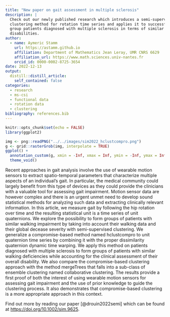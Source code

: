 ```yaml
---
title: "New paper on gait assessment in multiple sclerosis"
description: |
  Check out our newly published research which introduces a semi-supervised 
  clustering method for rotation time series and applies it to successfully 
  group patients diagnosed with multiple sclerosis in terms of similar gait 
  disabilities.
author:
  - name: Aymeric Stamm
    url: https://astamm.github.io
    affiliation: Department of Mathematics Jean Leray, UMR CNRS 6629
    affiliation_url: https://www.math.sciences.univ-nantes.fr
    orcid_id: 0000-0002-8725-3654
date: 2022-12-13
output:
  distill::distill_article:
    self_contained: false
categories:
  - research
  - ms-csi
  - functional data
  - rotation data
  - clustering
bibliography: references.bib
---
```


```r
knitr::opts_chunk$set(echo = FALSE)
library(ggplot2)
```

```r
img <- png::readPNG("../../images/sim2022_hclustcompro.png")
g <- grid::rasterGrob(img, interpolate = TRUE)
ggplot() +
  annotation_custom(g, xmin = -Inf, xmax = Inf, ymin = -Inf, ymax = Inf) + 
  theme_void()
```

Recent approaches in gait analysis involve the use of wearable motion sensors to
extract spatio-temporal parameters that characterize multiple aspects of an
individual's gait. In particular, the medical community could largely benefit
from this type of devices as they could provide the clinicians with a valuable
tool for assessing gait impairment. Motion sensor data are however complex and
there is an urgent unmet need to develop sound statistical methods for analyzing
such data and extracting clinically relevant information. In this article, we
measure gait by following the hip rotation over time and the resulting
statistical unit is a time series of unit quaternions. We explore the
possibility to form groups of patients with similar walking impairment by taking
into account their walking data and their global decease severity with
semi-supervised clustering. We generalize a compromise-based method named
hclustcompro to unit quaternion time series by combining it with the proper
dissimilarity quaternion dynamic time warping. We apply this method on patients
diagnosed with multiple sclerosis to form groups of patients with similar
walking deficiencies while accounting for the clinical assessment of their
overall disability. We also compare the compromise-based clustering approach
with the method mergeTrees that falls into a sub-class of ensemble clustering
named collaborative clustering. The results provide a first proof of both the
interest of using wearable motion sensors for assessing gait impairment and the
use of prior knowledge to guide the clustering process. It also demonstrates
that compromise-based clustering is a more appropriate approach in this context.

Find out more by reading our paper [@drouin2022semi] which can be found at
<https://doi.org/10.1002/sim.9625>.
